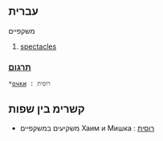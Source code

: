 ==עברית==
משקפיים 

#[[spectacles]]

===[[תרגום]]===
 *[[очки]] : רוסית   

==קשרימ בין שפות== 
* משקיעים  במשקפיים Хаим и Мишка : [[רוסית]]